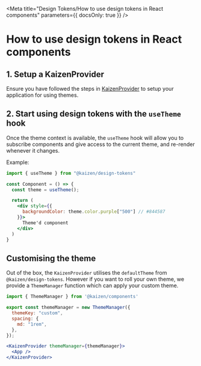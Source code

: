 
<Meta title="Design Tokens/How to use design tokens in React components" parameters={{ docsOnly: true }} />


# How to use design tokens in React components


## 1. Setup a KaizenProvider

Ensure you have followed the steps in [KaizenProvider](/story/components-kaizenprovider--page) to setup your application for using themes.

## 2. Start using design tokens with the `useTheme` hook

Once the theme context is available, the `useTheme` hook will allow you to subscribe components and give access to the current theme, and re-render whenever it changes.

Example:

```jsx
import { useTheme } from "@kaizen/design-tokens"

const Component = () => {
  const theme = useTheme();

  return (
    <div style={{
      backgroundColor: theme.color.purple["500"] // #844587
    }}>
      Theme'd component
    </div>
  )
}
```


## Customising the theme

Out of the box, the `KaizenProvider` utilises the `defaultTheme` from `@kaizen/design-tokens`. However if you want to roll your own theme, we provide a `ThemeManager` function which can apply your custom theme.

```jsx
import { ThemeManager } from '@kaizen/components'

export const themeManager = new ThemeManager({
  themeKey: "custom",
  spacing: {
    md: "1rem",
  },
});

<KaizenProvider themeManager={themeManager}>
  <App />
</KaizenProvider>
```

